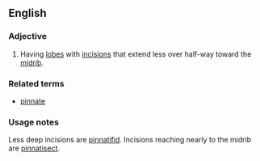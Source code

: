 ==English==
===Adjective===
{{en-adj|-}}
# {{botany|of leaves}} Having [[lobe]]s with [[incision]]s that extend less over half-way toward the [[midrib]].

===Related terms===
*[[pinnate]]

===Usage notes===
Less deep incisions are [[pinnatifid]]. Incisions reaching nearly to the midrib are [[pinnatisect]].